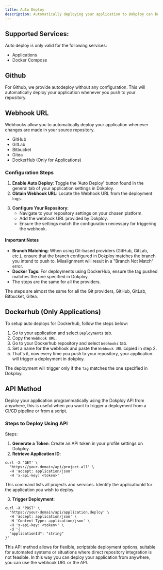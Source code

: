```yaml
---
title: Auto Deploy
description: Automatically deploying your application to Dokploy can be achieved through two primary methods using Webhooks or the Dokploy API. Each method supports various platforms and provides a streamlined deployment process.
---
```


## Supported Services:

Auto deploy is only valid for the following services:

- Applications
- Docker Compose

## Github

For Github, we provide autodeploy without any configuration. This will automatically deploy your application whenever you push to your repository.

## Webhook URL

Webhooks allow you to automatically deploy your application whenever changes are made in your source repository.

- GitHub
- GitLab
- Bitbucket
- Gitea
- DockerHub (Only for Applications)



### Configuration Steps

1. **Enable Auto Deploy**: Toggle the 'Auto Deploy' button found in the general tab of your application settings in Dokploy.
2. **Obtain Webhook URL**: Locate the Webhook URL from the deployment logs.

<ImageZoom
  src="/assets/webhook-url.png"
  alt="Webhook URL"
  width={1000}
  height={500}
/>

3. **Configure Your Repository**:
   - Navigate to your repository settings on your chosen platform.
   - Add the webhook URL provided by Dokploy.
   - Ensure the settings match the configuration necessary for triggering the webhook.

<ImageZoom
  src="/assets/webhook-github.png"
  alt="Webhook URL"
  width={1000}
  height={500}
/>

#### Important Notes

- **Branch Matching**: When using Git-based providers (GitHub, GitLab, etc.), ensure that the branch configured in Dokploy matches the branch you intend to push to. Misalignment will result in a "Branch Not Match" error.
- **Docker Tags**: For deployments using DockerHub, ensure the tag pushed matches the one specified in Dokploy.
- The steps are the same for all the providers.


<Callout type="info">
    The steps are almost the same for all the Git providers, GitHub, GitLab, Bitbucket, Gitea.
</Callout>


## Dockerhub (Only Applications)

To setup auto deploys for Dockerhub, follow the steps below:

1. Go to your application and select `Deployments` tab.
2. Copy the `Webhook URL`.
3. Go to your Dockerhub repository and select `Webhooks` tab.
4. Set a name for the webhook and paste the `Webhook URL` copied in step 2.
5. That's it, now every time you push to your repository, your application will trigger a deployment in dokploy.

The deployment will trigger only if the `Tag` matches the one specified in Dokploy.

## API Method

Deploy your application programmatically using the Dokploy API from anywhere, this is useful when you want to trigger a deployment from a CI/CD pipeline or from a script.

### Steps to Deploy Using API

Steps:

1. **Generate a Token**: Create an API token in your profile settings on Dokploy.
2. **Retrieve Application ID**:

```http
curl -X 'GET' \
  'https://your-domain/api/project.all' \
  -H 'accept: application/json'
  -H 'x-api-key: <token>'
```

This command lists all projects and services. Identify the applicationId for the application you wish to deploy.

3. **Trigger Deployment**:

```http
curl -X 'POST' \
  'https://your-domain/api/application.deploy' \
  -H 'accept: application/json' \
  -H 'Content-Type: application/json' \
  -H 'x-api-key: <token>' \
  -d '{
  "applicationId": "string"
}'
```

This API method allows for flexible, scriptable deployment options, suitable for automated systems or situations where direct repository integration is not feasible.
In this way you can deploy your application from anywhere, you can use the webhook URL or the API.
